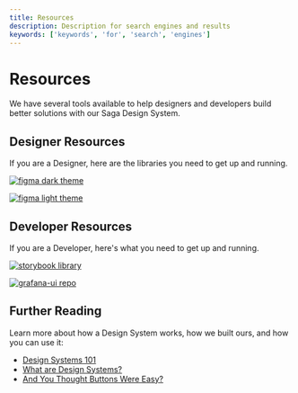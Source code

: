 ```yaml
---
title: Resources
description: Description for search engines and results
keywords: ['keywords', 'for', 'search', 'engines']
---
```



# Resources <Badge text='ready' color='green'></Badge>

We have several tools available to help designers and developers build better solutions with our Saga Design System.

## Designer Resources

If you are a Designer, here are the libraries you need to get up and running.

<div className='two-column-div' style={{ display: "flex" }}>

[![figma dark theme](/img/figma_dark.png)](https://www.figma.com/file/htVIFrTq8e7sx8Olo7L6kZ/Saga-Components--Dark-theme?type=design&node-id=8444%3A13434&mode=design&t=L7FJ9KCANoOxHixF-1)

[![figma light theme](/img/figma_light.png)](https://www.figma.com/file/goGYaykIBs1NuJZyYcHVLO/Saga-Components--Light-theme?type=design&node-id=8444%3A13434&mode=design&t=oTpwyjwfTtnqmD6o-1)

</div>

## Developer Resources

If you are a Developer, here's what you need to get up and running.

<div className='two-column-div' style={{ display: "flex" }}>

[![storybook library](/img/storybook_library.png)](https://developers.grafana.com/ui/latest/index.html?path=/story/docs-overview-intro--page)

[![grafana-ui repo](/img/github_repo.png)](https://github.com/grafana/grafana/tree/main/packages/grafana-ui)

</div>

## Further Reading

Learn more about how a Design System works, how we built ours, and how you can use it:

- [Design Systems 101](https://www.nngroup.com/articles/design-systems-101/)
- [What are Design Systems?](https://www.interaction-design.org/literature/topics/design-systems)
- [And You Thought Buttons Were Easy?](https://medium.com/eightshapes-llc/and-you-thought-buttons-were-easy-26eb5b5c1871)
